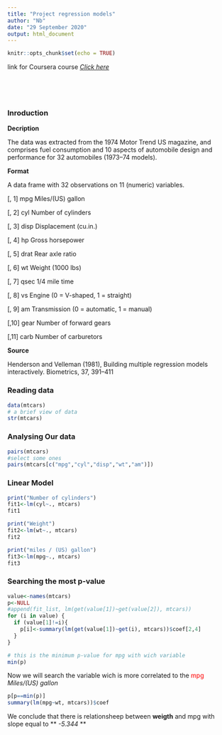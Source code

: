```yaml
---
title: "Project regression models"
author: "Nb"
date: "29 September 2020"
output: html_document
---
```


```r
knitr::opts_chunk$set(echo = TRUE)
```
link for Coursera course [*Click here*](https://www.coursera.org/learn/regression-models)

<br>

<br>

### Inroduction
**Decription**

The data was extracted from the 1974 Motor Trend US magazine, and comprises fuel consumption and 10 aspects of automobile design and performance for 32 automobiles (1973–74 models).

**Format**

A data frame with 32 observations on 11 (numeric) variables.

[, 1]	mpg	Miles/(US) gallon

[, 2]	cyl	Number of cylinders

[, 3]	disp	Displacement (cu.in.)

[, 4]	hp	Gross horsepower

[, 5]	drat	Rear axle ratio

[, 6]	wt	Weight (1000 lbs)

[, 7]	qsec	1/4 mile time

[, 8]	vs	Engine (0 = V-shaped, 1 = straight)

[, 9]	am	Transmission (0 = automatic, 1 = manual)

[,10]	gear	Number of forward gears

[,11]	carb	Number of carburetors

**Source**

Henderson and Velleman (1981), Building multiple regression models interactively. Biometrics, 37, 391–411

### Reading data
```r
data(mtcars)
# a brief view of data
str(mtcars)
```

### Analysing Our data
```r
pairs(mtcars)
#select some ones
pairs(mtcars[c("mpg","cyl","disp","wt","am")])
```
### Linear Model

```r
print("Number of cylinders")
fit1<-lm(cyl~., mtcars)
fit1

print("Weight")
fit2<-lm(wt~., mtcars)
fit2

print("miles / (US) gallon")
fit3<-lm(mpg~., mtcars)
fit3
```

### Searching the most p-value
```r
value<-names(mtcars)
p<-NULL
#append(fit_list, lm(get(value[1])~get(value[2]), mtcars))
for (i in value) {
  if (value[1]!=i){
    p[i]<-summary(lm(get(value[1])~get(i), mtcars))$coef[2,4]
  }
}

# this is the minimum p-value for mpg with wich variable
min(p)

```

Now we will search the variable wich is more correlated to the <span style="color: red;">mpg</span>	*Miles/(US) gallon*

```r
p[p==min(p)]
summary(lm(mpg~wt, mtcars))$coef
```

We conclude that there is relationsheep between **weigth** and mpg 
with slope equal to ** *-5.344* **

